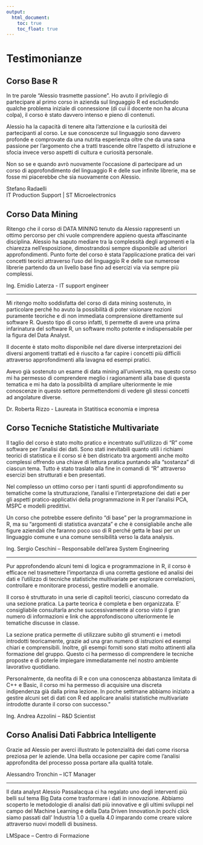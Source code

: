 ```yaml
---
output:
  html_document: 
    toc: true
    toc_float: true
---
```


<link rel="stylesheet" href="styles.css" type="text/css">


# Testimonianze

## Corso Base R

In tre parole "Alessio trasmette passione". Ho avuto il privilegio di partecipare al primo corso in azienda sul linguaggio R ed escludendo qualche problema iniziale di connessione (di cui il docente non ha alcuna colpa), il corso è stato davvero intenso e pieno di contenuti.

Alessio ha la capacità di tenere alta l'attenzione e la curiosità dei partecipanti al corso. Le sue conoscenze sul linguaggio sono davvero profonde e comprovate da una nutrita esperienza oltre che da una sana passione per l'argomento che a tratti trascende oltre l'aspetto di istruzione e sfocia invece verso aspetti di cultura e curiosità personale.

Non so se e quando avrò nuovamente l'occasione di partecipare ad un corso di approfondimento del linguaggio R e delle sue infinite librerie, ma se fosse mi piacerebbe che sia nuovamente con Alessio.

Stefano Radaelli <br>
IT Production Support | ST Microelectronics

## Corso Data Mining

Ritengo che il corso di DATA MINING tenuto da Alessio rappresenti un ottimo percorso per chi vuole comprendere appieno questa affascinante disciplina. 
Alessio ha saputo mediare tra la complessità degli argomenti e la chiarezza nell'esposizione, dimostrandosi sempre disponibile ad ulteriori approfondimenti.
Punto forte del corso è stata l'applicazione pratica dei vari concetti teorici attraverso l'uso del linguaggio R e delle sue numerose librerie partendo da un livello base fino ad esercizi via via sempre più complessi.

Ing. Emidio Laterza - IT support engineer

---

Mi ritengo molto soddisfatta del corso di data mining sostenuto, in particolare perché ho avuto la possibilità di poter visionare nozioni puramente teoriche e di non immediata comprensione direttamente sul software R. Questo tipo di corso infatti, ti permette di avere una prima infarinatura del software R, un software molto potente e indispensabile per la figura del Data Analyst.

Il docente è stato molto disponibile nel dare diverse interpretazioni dei diversi argomenti trattati ed è riuscito a far capire i concetti più difficili attraverso approfondimenti alla lavagna ed esempi pratici.

Avevo già sostenuto un esame di data mining all’università, ma questo corso mi ha permesso di comprendere meglio i ragionamenti alla base di questa tematica e mi ha dato la possibilità di ampliare ulteriormente le mie conoscenze in questo settore permettendomi di vedere gli stessi concetti ad angolature diverse.

Dr. Roberta Rizzo - Laureata in Statitisca economia e impresa


## Corso Tecniche Statistiche Multivariate

Il taglio del corso è stato molto pratico e incentrato sull’utilizzo di “R” come software per l’analisi dei dati. Sono stati inevitabili quanto utili i richiami teorici di statistica e il corso si è ben districato tra argomenti anche molto complessi offrendo una chiave di lettura pratica puntando alla “sostanza” di ciascun tema. Tutto è stato traslato alla fine in comandi di “R” attraverso esercizi ben strutturati e ben presentati.

Nel complesso un ottimo corso per i tanti spunti di approfondimento su tematiche come la strutturazione, l’analisi e l’interpretazione dei dati e per gli aspetti pratico-applicativi della programmazione in R per l’analisi PCA, MSPC e modelli predittivi.

Un corso che potrebbe essere definito “di base” per la programmazione in R, ma su “argomenti di statistica avanzata” e che è consigliabile anche alle figure aziendali che faranno poco uso di R perché getta le basi per un linguaggio comune e una comune sensibilità verso la data analysis.

Ing. Sergio Ceschini – Responsabile dell’area System Engineering

---

Pur approfondendo alcuni temi di logica e programmazione in R, il corso è efficace nel trasmettere l’importanza di una corretta gestione ed analisi dei dati e l’utilizzo di tecniche statistiche multivariate per esplorare correlazioni, controllare e monitorare processi, gestire modelli e anomalie.

Il corso è strutturato in una serie di capitoli teorici, ciascuno corredato da una sezione pratica. La parte teorica è completa e ben organizzata. E’ consigliabile consultarla anche successivamente al corso visto il gran numero di informazioni e link che approfondiscono ulteriormente le tematiche discusse in classe.

La sezione pratica permette di utilizzare subito gli strumenti e i metodi introdotti teoricamente, grazie ad una gran numero di istruzioni ed esempi chiari e comprensibili. Inoltre, gli esempi forniti sono stati molto attinenti alla formazione del gruppo. Questo ci ha permesso di comprendere le tecniche proposte e di poterle impiegare immediatamente nel nostro ambiente lavorativo quotidiano.

Personalmente, da neofita di R e con una conoscenza abbastanza limitata di C++ e Basic, il corso mi ha permesso di acquisire una discreta indipendenza già dalla prima lezione. In poche settimane abbiamo iniziato a gestire alcuni set di dati con R ed applicare analisi statistiche multivariate introdotte durante il corso con successo.”

Ing. Andrea Azzolini – R&D Scientist

## Corso Analisi Dati Fabbrica Intelligente

Grazie ad Alessio per averci illustrato le potenzialità dei dati come risorsa preziosa per le aziende. Una bella occasione per capire come l’analisi approfondita del processo possa portare alla qualità totale.

Alessandro Tronchin –  ICT Manager

---

Il data analyst Alessio Passalacqua ci ha regalato uno degli interventi più belli sul tema Big Data come trasformare i dati in innovazione. Abbiamo scoperto le metodologie di analisi dati più innovative e gli ultimi sviluppi nel campo del Machine Learning e della Data Driven Innovation.In pochi click siamo passati dall’ Industria 1.0 a quella 4.0 imparando come creare valore attraverso nuovi modelli di business.

LMSpace – Centro di Formazione